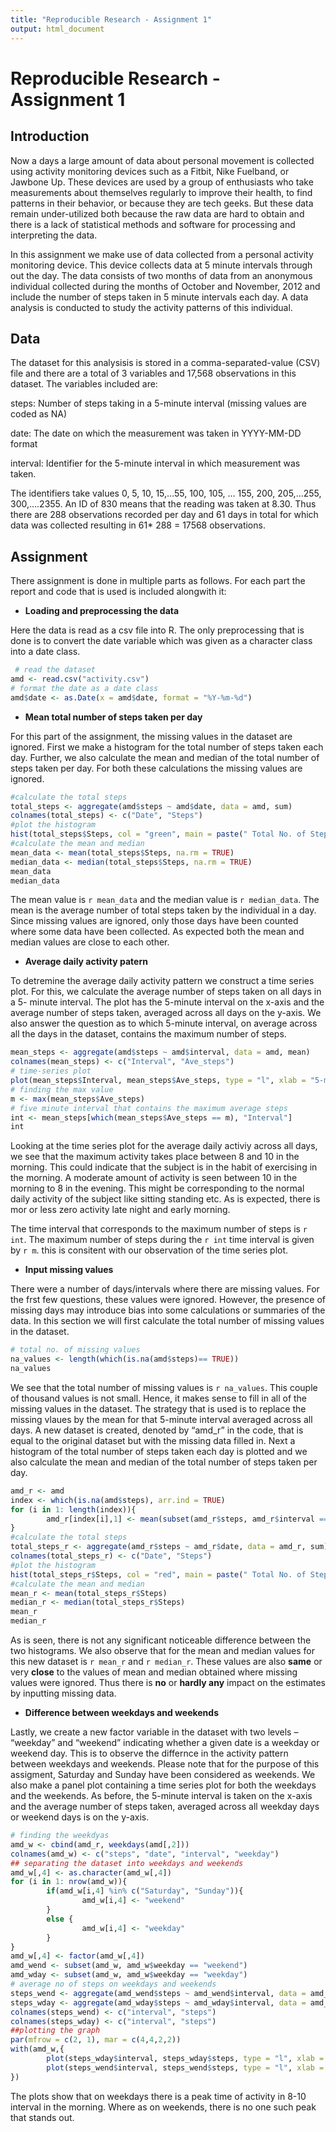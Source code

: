 ```yaml
---
title: "Reproducible Research - Assignment 1"
output: html_document
---
```

# Reproducible Research - Assignment 1

## Introduction

Now a days a large amount of data about personal movement is collected using activity monitoring devices such as a Fitbit, Nike Fuelband, or Jawbone Up. These devices are used by a group of enthusiasts who take measurements about themselves regularly to improve their health, to find patterns in their behavior, or because they are tech geeks. But these data remain under-utilized both because the raw data are hard to obtain and there is a lack of statistical methods and software for processing and interpreting the data.

In this assignment we make use of data collected from a personal activity monitoring device. This device collects data at 5 minute intervals through out the day. The data consists of two months of data from an anonymous individual collected during the months of October and November, 2012 and include the number of steps taken in 5 minute intervals each day. A data analysis is conducted to study the activity patterns of this individual. 

## Data

The dataset for this analysisis is stored in a comma-separated-value (CSV) file and there are a total of 3 variables and 17,568 observations in this dataset. The variables included are:

steps: Number of steps taking in a 5-minute interval (missing values are coded as NA)

date: The date on which the measurement was taken in YYYY-MM-DD format

interval: Identifier for the 5-minute interval in which measurement was taken. 

The identifiers take values 0, 5, 10, 15,...55, 100, 105, ... 155, 200, 205,...255, 300,....2355.  An ID of 830 means that the reading was taken at 8.30. Thus there are 288 observations recorded per day and 61 days in total for which data was collected resulting in 61* 288 = 17568 observations.

## Assignment
There assignment is done in multiple parts as follows. For each part the report and code that is used is included alongwith it:

- **Loading and preprocessing the data**

Here the data is read as a csv file into R. The only preprocessing that is done is to convert the date variable which was given as a character class into a date class.
 
```r
 # read the dataset
amd <- read.csv("activity.csv")
# format the date as a date class
amd$date <- as.Date(x = amd$date, format = "%Y-%m-%d")
```

- **Mean total number of steps taken per day** 

For this part of the assignment, the missing values in the dataset are ignored. First we make a histogram for the total number of steps taken each day. Further, we also calculate the mean and median of the total number of steps taken per day. For both these calculations the missing values are ignored.

```r
#calculate the total steps
total_steps <- aggregate(amd$steps ~ amd$date, data = amd, sum)
colnames(total_steps) <- c("Date", "Steps")
#plot the histogram
hist(total_steps$Steps, col = "green", main = paste(" Total No. of Steps per Day"), ylim = c(0, 30), xlab = "Total Steps in a Day")
#calculate the mean and median
mean_data <- mean(total_steps$Steps, na.rm = TRUE)
median_data <- median(total_steps$Steps, na.rm = TRUE)
mean_data
median_data
```

The mean value is `r mean_data` and the median value is `r median_data`. The mean is the average number of total steps taken by the individual in a day. Since missing values are ignored, only those days have been counted where some data have been collected. As expected both the mean and median values are close to each other.

- **Average daily activity patern**

To detremine the average daily activity pattern we construct a time series plot. For this, we calculate the average number of steps taken on all days in a 5- minute interval. The plot has the 5-minute interval on the x-axis and the average number of steps taken, averaged across all days on the y-axis. We also answer the question as to which 5-minute interval, on average across all the days in the dataset, contains the maximum number of steps.

```r
mean_steps <- aggregate(amd$steps ~ amd$interval, data = amd, mean)
colnames(mean_steps) <- c("Interval", "Ave_steps")
# time-series plot
plot(mean_steps$Interval, mean_steps$Ave_steps, type = "l", xlab = "5-minute Interval", ylab = "Average No. of steps", main= "Average Daily Activity Pattern")
# finding the max value
m <- max(mean_steps$Ave_steps)
# five minute interval that contains the maximum average steps
int <- mean_steps[which(mean_steps$Ave_steps == m), "Interval"]
int
```

Looking at the time series plot for the average daily activiy across all days, we see that the maximum activity takes place between 8 and 10 in the morning. This could indicate that the subject is in the habit of exercising in the morning. A moderate amount of activity is seen between 10 in the morning to 8 in the evening. This might be corresponding to the normal daily activity of the subject like sitting standing etc. As is expected, there is mor or less zero activity late night and early morning.

The time interval that corresponds to the maximum number of steps  is `r int`. The maximum number of steps during the `r int` time interval is given by `r m`. this is consitent with our observation of the time series plot.

- **Input missing values**

There were a number of days/intervals where there are missing values. For the frst few questions, these values were ignored. However, the presence of missing days may introduce bias into some calculations or summaries of the data. In this section we will first calculate the total number of missing values in the dataset.

```r
# total no. of missing values
na_values <- length(which(is.na(amd$steps)== TRUE))
na_values
```
 
 We see that the total number of missing values is `r na_values`. This couple of thousand values is not small. Hence, it makes sense to fill in all of the missing values in the dataset. The strategy that is used is to replace the missing vlaues by the mean for that 5-minute interval averaged across all days. 
A new dataset is created, denoted by "amd_r" in the code, that is equal to the original dataset but with the missing data filled in. Next a histogram of the total number of steps taken each day is plotted and we also calculate the mean and median of the total number of steps taken per day. 

```r
amd_r <- amd
index <- which(is.na(amd$steps), arr.ind = TRUE)
for (i in 1: length(index)){
        amd_r[index[i],1] <- mean(subset(amd_r$steps, amd_r$interval == amd_r[index[i],3]), na.rm= TRUE)
}
#calculate the total steps
total_steps_r <- aggregate(amd_r$steps ~ amd_r$date, data = amd_r, sum)
colnames(total_steps_r) <- c("Date", "Steps")
#plot the histogram
hist(total_steps_r$Steps, col = "red", main = paste(" Total No. of Steps per Day with Missing values Replaced"), ylim = c(0, 30), xlab = "Total Steps in a Day")
#calculate the mean and median
mean_r <- mean(total_steps_r$Steps)
median_r <- median(total_steps_r$Steps)
mean_r
median_r
```

As is seen, there is not any significant noticeable difference between the two histograms. We also observe that for the mean and median values for this new dataset is `r mean_r` and `r median_r`. These values are also **same** or very **close** to the values of mean and median obtained where missing values were ignored. Thus there is **no** or **hardly any** impact on the estimates by inputting missing data.

- **Difference between weekdays and weekends**

Lastly, we create a new factor variable in the dataset with two levels – “weekday” and “weekend” indicating whether a given date is a weekday or weekend day. This is to observe the differnce in the activity pattern between weekdays and weekends. Please note that for the purpose of this assigment, Saturday and Sunday have been considered as weekends. We also make a panel plot containing a time series plot for both the weekdays and the weekends. As before, the 5-minute interval is taken on the x-axis and the average number of steps taken, averaged across all weekday days or weekend days is on the y-axis. 

```r
# finding the weekdyas
amd_w <- cbind(amd_r, weekdays(amd[,2]))
colnames(amd_w) <- c("steps", "date", "interval", "weekday")
## separating the dataset into weekdays and weekends
amd_w[,4] <- as.character(amd_w[,4])
for (i in 1: nrow(amd_w)){
        if(amd_w[i,4] %in% c("Saturday", "Sunday")){
                amd_w[i,4] <- "weekend"
        } 
        else {
                amd_w[i,4] <- "weekday"
        }
}
amd_w[,4] <- factor(amd_w[,4])
amd_wend <- subset(amd_w, amd_w$weekday == "weekend")
amd_wday <- subset(amd_w, amd_w$weekday == "weekday")
# average no of steps on weekdays and weekends
steps_wend <- aggregate(amd_wend$steps ~ amd_wend$interval, data = amd_wend, mean)
steps_wday <- aggregate(amd_wday$steps ~ amd_wday$interval, data = amd_wday, mean)
colnames(steps_wend) <- c("interval", "steps")
colnames(steps_wday) <- c("interval", "steps")
##plotting the graph
par(mfrow = c(2, 1), mar = c(4,4,2,2))
with(amd_w,{
        plot(steps_wday$interval, steps_wday$steps, type = "l", xlab = "" , ylab = "Average No. of steps", main= "Weekdays")
        plot(steps_wend$interval, steps_wend$steps, type = "l", xlab = "5-minute Interval", ylab = "Average No. of steps", main= "Weekends") 
})
```

The plots show that on weekdays there is a peak time of activity in 8-10 interval in the morning. Where as on weekends, there is no one such peak that stands out.
